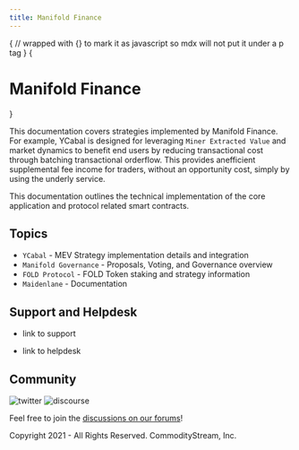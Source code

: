 ```yaml
---
title: Manifold Finance
---
```



<style jsx global>{`
body {
  background-image: radial-gradient(#ddd 1px, transparent 0),
    radial-gradient(#ddd 1px, transparent 0);
  background-position: 0 0, 25px 25px;
  background-size: 50px 50px;
}
.dark body {
  background-image: radial-gradient(#333 1px, transparent 0),
    radial-gradient(#333 1px, transparent 0);
}
`}</style>

{
// wrapped with {} to mark it as javascript so mdx will not put it under a p tag
}
{<h1 className="text-center font-extrabold md:text-5xl mt-8">Manifold Finance</h1>}

<Bleed full><Features/></Bleed>
This documentation covers strategies implemented by Manifold Finance.
For example, YCabal  is designed for leveraging `Miner Extracted Value` and market dynamics
to benefit end users by reducing transactional cost through batching transactional orderflow.
This provides anefficient supplemental fee income for traders, without an opportunity cost, simply 
by using the underly service.

<Callout emoji="✅">
This documentation outlines the technical implementation of the core application and protocol related smart contracts.
</Callout>

## Topics

-   `YCabal` - MEV Strategy implementation details and integration
-   `Manifold Governance` - Proposals, Voting, and Governance overview 
-   `FOLD Protocol` - FOLD Token staking and strategy information
-   `Maidenlane` - Documentation

## Support and Helpdesk

- link to support 

- link to helpdesk


## Community

<p className="flex h-6">
  <img alt="twitter" src="https://badgen.net/twitter/follow/foldfinancer" className="inline-block mr-2"/>
  <img alt="discourse" src="https://img.shields.io/discourse/posts?server=https%3A%2F%2Fforums.manifoldfinance.com" className="inline-block mr-2"/>
</p>



Feel free to join the [discussions on our forums](https://forums.manifoldfinance.com)!


Copyright 2021 - All Rights Reserved. CommodityStream, Inc.
